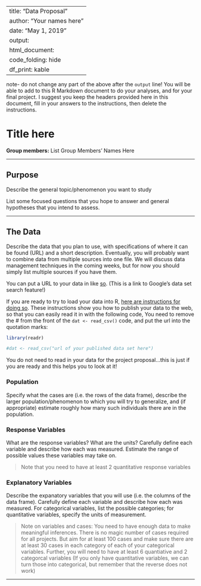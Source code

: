 
---
title: "Data Proposal"
author: "Your names here"
date: "May 1, 2019"
output: 
  html_document:
    code_folding: hide
    df_print: kable
---

note- do not change any part of the above after the `output` line! You will be able to add to this R Markdown document to do your analyses, and for your final project. I suggest you keep the headers provided here in this document, fill in your answers to the instructions, then delete the instructions. 

# Title here 

**Group members:** List Group Members' Names Here

*** 

## Purpose 

Describe the general topic/phenomenon you want to study

List some focused questions that you hope to answer and general hypotheses that you intend to assess.

***

## The Data 

Describe the data that you plan to use, with specifications of where it can be found (URL) and a short description. Eventually, you will probably want to combine data from multiple sources into one file.  We will discuss  data  management  techniques  in  the  coming  weeks,  but  for  now you should simply list multiple sources if you have them. 

You can put a URL to your data in like [so](https://www.google.com/publicdata/directory). (This is a link to Google's data set search feature!)

If you are ready to try to load your data into R, [here are instructions for doing so](https://twitter.com/rudeboybert/status/1055821833512071168). These instructions show you how to publish your data to the web, so that you can easily read it in with the following code, You need to remove the # from the front of the `dat <- read_csv()` code, and put the url into the quotation marks: 

```{r}
library(readr)

#dat <- read_csv("url of your published data set here")
```

You do not need to read in your data for the project proposal...this is just if you are ready and this helps you to look at it!



### Population  

Specify what the cases are (i.e.  the rows of the data frame), describe the larger population/phenomenon to which you will try to generalize,  and (if appropriate) estimate roughly how many such individuals there are in the population.

### Response Variables
What are the response variables? What are the units? Carefully define each variable and describe how each was measured. Estimate the range of possible values these variables may take on.  

> Note that you need to have at least 2 quantitative response variables

### Explanatory Variables

Describe the expanatory variables that you will use (i.e.  the columns of the data frame).  Carefully define each variable and describe how each was measured.  For categorical variables,  list  the  possible  categories;  for  quantitative  variables,  specify  the units of measurement.  

> Note on variables and cases: You need to have enough data to make meaningful inferences. There is no magic number of cases required for all projects. But aim for at least 100 cases and make sure there are at least 30 cases in each category of each of your categorical variables. Further, you will need to have at least 6 quantiative and 2 categorcal variables (If you only have quantitative variables, we can turn those into categorical, but remember that the reverse does not work)

***